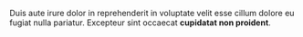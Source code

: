 Duis aute irure dolor in reprehenderit in voluptate velit esse cillum dolore eu fugiat nulla pariatur. Excepteur sint occaecat **cupidatat non proident**.
